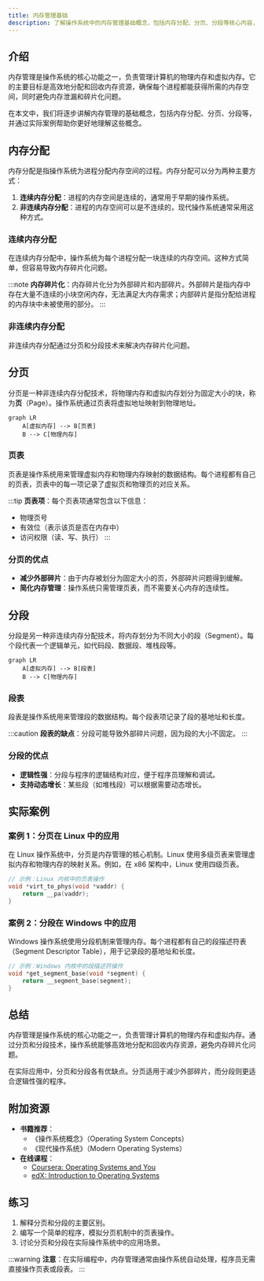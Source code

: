 ```yaml
---
title: 内存管理基础
description: 了解操作系统中的内存管理基础概念，包括内存分配、分页、分段等核心内容，适合初学者学习。
---
```


## 介绍

内存管理是操作系统的核心功能之一，负责管理计算机的物理内存和虚拟内存。它的主要目标是高效地分配和回收内存资源，确保每个进程都能获得所需的内存空间，同时避免内存泄漏和碎片化问题。

在本文中，我们将逐步讲解内存管理的基础概念，包括内存分配、分页、分段等，并通过实际案例帮助你更好地理解这些概念。

## 内存分配

内存分配是指操作系统为进程分配内存空间的过程。内存分配可以分为两种主要方式：

1. **连续内存分配**：进程的内存空间是连续的，通常用于早期的操作系统。
2. **非连续内存分配**：进程的内存空间可以是不连续的，现代操作系统通常采用这种方式。

### 连续内存分配

在连续内存分配中，操作系统为每个进程分配一块连续的内存空间。这种方式简单，但容易导致内存碎片化问题。

:::note
**内存碎片化**：内存碎片化分为外部碎片和内部碎片。外部碎片是指内存中存在大量不连续的小块空闲内存，无法满足大内存需求；内部碎片是指分配给进程的内存块中未被使用的部分。
:::

### 非连续内存分配

非连续内存分配通过分页和分段技术来解决内存碎片化问题。

## 分页

分页是一种非连续内存分配技术，将物理内存和虚拟内存划分为固定大小的块，称为**页**（Page）。操作系统通过页表将虚拟地址映射到物理地址。

```mermaid
graph LR
    A[虚拟内存] --> B[页表]
    B --> C[物理内存]
```

### 页表

页表是操作系统用来管理虚拟内存和物理内存映射的数据结构。每个进程都有自己的页表，页表中的每一项记录了虚拟页和物理页的对应关系。

:::tip
**页表项**：每个页表项通常包含以下信息：
- 物理页号
- 有效位（表示该页是否在内存中）
- 访问权限（读、写、执行）
:::

### 分页的优点

- **减少外部碎片**：由于内存被划分为固定大小的页，外部碎片问题得到缓解。
- **简化内存管理**：操作系统只需管理页表，而不需要关心内存的连续性。

## 分段

分段是另一种非连续内存分配技术，将内存划分为不同大小的段（Segment）。每个段代表一个逻辑单元，如代码段、数据段、堆栈段等。

```mermaid
graph LR
    A[虚拟内存] --> B[段表]
    B --> C[物理内存]
```

### 段表

段表是操作系统用来管理段的数据结构。每个段表项记录了段的基地址和长度。

:::caution
**段表的缺点**：分段可能导致外部碎片问题，因为段的大小不固定。
:::

### 分段的优点

- **逻辑性强**：分段与程序的逻辑结构对应，便于程序员理解和调试。
- **支持动态增长**：某些段（如堆栈段）可以根据需要动态增长。

## 实际案例

### 案例 1：分页在 Linux 中的应用

在 Linux 操作系统中，分页是内存管理的核心机制。Linux 使用多级页表来管理虚拟内存和物理内存的映射关系。例如，在 x86 架构中，Linux 使用四级页表。

```c
// 示例：Linux 内核中的页表操作
void *virt_to_phys(void *vaddr) {
    return __pa(vaddr);
}
```

### 案例 2：分段在 Windows 中的应用

Windows 操作系统使用分段机制来管理内存。每个进程都有自己的段描述符表（Segment Descriptor Table），用于记录段的基地址和长度。

```c
// 示例：Windows 内核中的段描述符操作
void *get_segment_base(void *segment) {
    return __segment_base(segment);
}
```

## 总结

内存管理是操作系统的核心功能之一，负责管理计算机的物理内存和虚拟内存。通过分页和分段技术，操作系统能够高效地分配和回收内存资源，避免内存碎片化问题。

在实际应用中，分页和分段各有优缺点。分页适用于减少外部碎片，而分段则更适合逻辑性强的程序。

## 附加资源

- **书籍推荐**：
  - 《操作系统概念》（Operating System Concepts）
  - 《现代操作系统》（Modern Operating Systems）
- **在线课程**：
  - [Coursera: Operating Systems and You](https://www.coursera.org/learn/os)
  - [edX: Introduction to Operating Systems](https://www.edx.org/course/introduction-to-operating-systems)

## 练习

1. 解释分页和分段的主要区别。
2. 编写一个简单的程序，模拟分页机制中的页表操作。
3. 讨论分页和分段在实际操作系统中的应用场景。

:::warning
**注意**：在实际编程中，内存管理通常由操作系统自动处理，程序员无需直接操作页表或段表。
:::